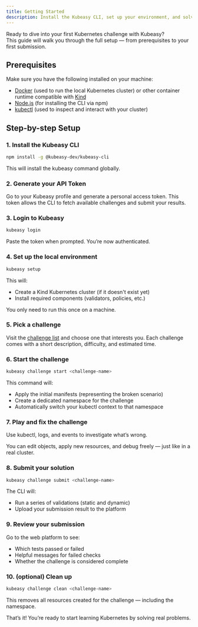 ```yaml
---
title: Getting Started
description: Install the Kubeasy CLI, set up your environment, and solve your first challenge in minutes.
---
```


Ready to dive into your first Kubernetes challenge with Kubeasy?  
This guide will walk you through the full setup — from prerequisites to your first submission.

## Prerequisites

Make sure you have the following installed on your machine:

- [Docker](https://www.docker.com/) (used to run the local Kubernetes cluster) or other container runtime compatible with [Kind](https://kind.sigs.k8s.io/)
- [Node.js](https://nodejs.org/) (for installing the CLI via npm)
- [kubectl](https://kubernetes.io/docs/tasks/tools/) (used to inspect and interact with your cluster)

## Step-by-step Setup

### 1. Install the Kubeasy CLI

```bash
npm install -g @kubeasy-dev/kubeasy-cli
```

This will install the kubeasy command globally.

### 2. Generate your API Token

Go to your Kubeasy profile and generate a personal access token.
This token allows the CLI to fetch available challenges and submit your results.

### 3. Login to Kubeasy

```bash
kubeasy login
```

Paste the token when prompted. You’re now authenticated.

### 4. Set up the local environment

```bash
kubeasy setup
```

This will:

- Create a Kind Kubernetes cluster (if it doesn't exist yet)
- Install required components (validators, policies, etc.)

You only need to run this once on a machine.

### 5. Pick a challenge

Visit the [challenge list](/challenges) and choose one that interests you.
Each challenge comes with a short description, difficulty, and estimated time.

### 6. Start the challenge

```bash
kubeasy challenge start <challenge-name>
```

This command will:

- Apply the initial manifests (representing the broken scenario)
- Create a dedicated namespace for the challenge
- Automatically switch your kubectl context to that namespace

### 7. Play and fix the challenge

Use kubectl, logs, and events to investigate what’s wrong.

You can edit objects, apply new resources, and debug freely — just like in a real cluster.

### 8. Submit your solution

```bash
kubeasy challenge submit <challenge-name>
```

The CLI will:

- Run a series of validations (static and dynamic)
- Upload your submission result to the platform

### 9. Review your submission

Go to the web platform to see:

- Which tests passed or failed
- Helpful messages for failed checks
- Whether the challenge is considered complete

### 10. (optional) Clean up

```bash
kubeasy challenge clean <challenge-name>
```

This removes all resources created for the challenge — including the namespace.

That’s it! You’re ready to start learning Kubernetes by solving real problems.
